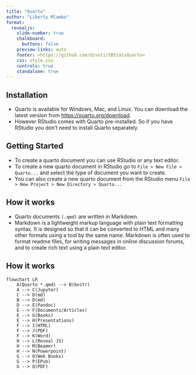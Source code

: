 ```yaml
---
title: "Quarto"
author: "Liberty Mlambo"
format: 
  revealjs: 
    slide-number: true
    chalkboard: 
      buttons: false
    preview-links: auto
    footer: <https://github.com/dzvoti/SBStatsQuarto>
    css: style.css
    controls: true
    standalone: true
---
```

## Installation
- Quarto is available for Windows, Mac, and Linux. You can download the latest version from <https://quarto.org/download>. 
- However RStudio comes with Quarto pre-installed. So if you have RStudio you don't need to install Quarto separately.

## Getting Started
- To create a quarto document you can use RStudio or any text editor. 
- To create a new quarto document in RStudio go to `File > New File > Quarto...` and select the type of document you want to create. 
- You can also create a new quarto document from the RStudio menu `File > New Project > New Directory > Quarto...`

## How it works
- Quarto documents `(.qmd)` are written in Markdown. 
- Markdown is a lightweight markup language with plain text formatting syntax. It is designed so that it can be converted to HTML and many other formats using a tool by the same name. Markdown is often used to format readme files, for writing messages in online discussion forums, and to create rich text using a plain text editor.

## How it works
```mermaid
flowchart LR
    A(Quarto *.qmd) --> B(knitr) 
    A --> C(Jupyter)
    C --> D(md)
    B --> D(md)
    D --> E(Pandoc)
    E --> F(Documents/Articles)
    E --> G(Books)
    E --> H(Presentations)
    F --> I(HTML)
    F --> J(PDF)
    F --> K(Word)
    H --> L(Reveal JS)
    H --> M(Beamer)
    H --> N(Powerpoint)
    G --> O(Web Books)
    G --> P(EPub)
    G --> Q(PDF)

```